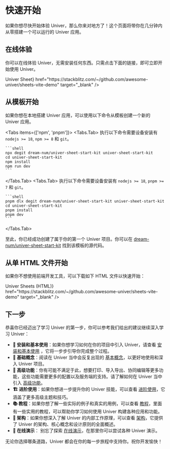 
# 快速开始

如果你想尽快开始体验 Univer，那么你来对地方了！这个页面将带你在几分钟内从零搭建一个可以运行的 Univer 应用。

## 在线体验

你可以在线体验 Univer，无需安装任何东西。只需点击下面的链接，即可立即开始使用 Univer。

<Cards>
  <Cards.Card
    icon="📊"
    title={<span className="">Univer Sheet</span>}
    href="https://stackblitz.com/~/github.com/awesome-univer/sheets-vite-demo"
    target="_blank"
  />
</Cards>

## 从模板开始

如果你想在本地搭建 Univer 应用，可以使用以下命令从模板创建一个新的 Univer 应用。

<Tabs items={['npm', 'pnpm']}>
  <Tabs.Tab>
    执行以下命令需要设备安装有 `nodejs >= 18`, `npm >= 8` 和 `git`。

    ```shell
    npx degit dream-num/univer-sheet-start-kit univer-sheet-start-kit
    cd univer-sheet-start-kit
    npm install
    npm run dev
    ```
  </Tabs.Tab>
  <Tabs.Tab>
    执行以下命令需要设备安装有 `nodejs >= 18`, `pnpm >= 7` 和 `git`。

    ```shell
    pnpm dlx degit dream-num/univer-sheet-start-kit univer-sheet-start-kit
    cd univer-sheet-start-kit
    pnpm install
    pnpm dev
    ```
  </Tabs.Tab>
</Tabs>

至此，你已经成功创建了属于你的第一个 Univer 项目。你可以在 [dream-num/univer-sheet-start-kit](https://github.com/dream-num/univer-sheet-start-kit) 找到该模板的源代码。

## 从单 HTML 文件开始

如果你不想使用前端开发工具，可以下载如下 HTML 文件以快速开始：

<Cards>
  <Cards.Card
    icon="📦"
    title={<span className="">Univer Sheets (HTML)</span>}
    href="https://stackblitz.com/~/github.com/awesome-univer/sheets-vite-demo"
    target="_blank"
  />
</Cards>

## 下一步

恭喜你已经迈出了学习 Univer 的第一步，你可以参考我们给出的建议继续深入学习 Univer：

- **🔰 安装和基本使用**：如果你想学习如何在你的项目中引入 Univer，请查看 [安装和基本使用](/guides/sheets/getting-started/installation) ，它将一步步引导你完成整个过程。
- **🧱 基础概念**：阅读在 Univer 当中会反复出现的 [基本概念](/introduction/concepts)，以更好地使用和深入 Univer 项目。
- **🌌 高级功能**：你有可能不满足于此，想要打印、导入导出、协同编辑等更多功能，这些功能需要更多的配置以及服务端的支持。请了解如何在 Univer 当中引入 [高级功能](/guides/sheets/pro-features/introduction)。
- **🏗️ 进阶使用**：如果你想进一步提升你的 Univer 技能，可以查看 [进阶使用](/guides/sheets/advanced/custom-canvas)，它涵盖了更多高级主题和技巧。
- **📚 教程**：如果你想了解一些实际的例子和真实的用例，可以查看 [教程](/guides/sheets/tutorials/csv-import-plugin)，里面有一些实用的教程，可以帮助你学习如何使用 Univer 构建各种应用和功能。
- **🌌 架构**：如果你想深入了解 Univer 的内部工作原理，可以查看 [架构](/introduction/architecture/univer)，它提供了 Univer 的架构、核心概念和设计原则的全面概述。
- **🎢 在线演示**： 别忘了探索 [在线演示](https://univer.ai/en-US/features/sheets-basic)，在那里你可以尝试各种 Univer 演示。

无论你选择哪条道路，Univer 都会在你的每一步旅程中支持你。祝你开发愉快！
